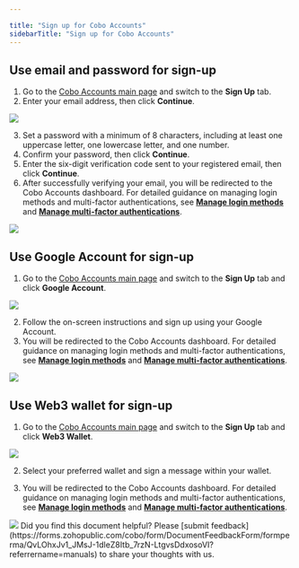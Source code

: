 ```yaml
---

title: "Sign up for Cobo Accounts"
sidebarTitle: "Sign up for Cobo Accounts"
---
```

## Use email and password for sign-up

1. Go to the [Cobo Accounts main page](https://accounts.cobo.com/) and switch to the **Sign Up** tab.
2. Enter your email address, then click **Continue**.

<img src="/en/images/cobo-accounts/mLmux5N6lIagFO8CxPmbvSCyEGL7w8RcN1UhLSu_afDz1KAEZrQ95Q-JeRA5oaPtWWY0RUZHH1YWcZqSberce8r_XgTaxyWdjHcl3J5xG2YFQQdZmLCECK1o8QQM_80B_Gn9PW55zXc8m-khYztVe8Q.png" className="screenshot_modal"/>

3. Set a password with a minimum of 8 characters, including at least one uppercase letter, one lowercase letter, and one number.
4. Confirm your password, then click **Continue**.
5. Enter the six-digit verification code sent to your registered email, then click **Continue**.
6. After successfully verifying your email, you will be redirected to the Cobo Accounts dashboard. For detailed guidance on managing login methods and multi-factor authentications, see [**Manage login methods**](/en/accounts/add-passkey-as-login-method) and [**Manage multi-factor authentications**](/en/accounts/reset-google-authenticator).

<img src="/en/images/cobo-accounts/lmj06pNK0IJPiSdTVKbGmNoeMQ-4mlCwbxTAhgxbHFOVAg1OJUznbSp6Tofbykm1MQBA1EVZaVctKyfBYheE-8TZfe8UkZ41dwO6nx6F9-vVYl5BQeO-P3u-yOaniN6p5_uw1Y91dSNosfu-zKCT3ko.svg" className="screenshot_full_screen"/>

## Use Google Account for sign-up

1. Go to the [Cobo Accounts main page](https://accounts.cobo.com/) and switch to the **Sign Up** tab and click **Google Account**.

<img src="/en/images/cobo-accounts/mLmux5N6lIagFO8CxPmbvSCyEGL7w8RcN1UhLSu_afDz1KAEZrQ95Q-JeRA5oaPtWWY0RUZHH1YWcZqSberce8r_XgTaxyWdjHcl3J5xG2YFQQdZmLCECK1o8QQM_80B_Gn9PW55zXc8m-khYztVe8Q.png" className="screenshot_modal"/>

2. Follow the on-screen instructions and sign up using your Google Account.
3. You will be redirected to the Cobo Accounts dashboard. For detailed guidance on managing login methods and multi-factor authentications, see [**Manage login methods**](/en/accounts/add-passkey-as-login-method) and [**Manage multi-factor authentications**](/en/accounts/reset-google-authenticator).

<img src="/en/images/cobo-accounts/lmj06pNK0IJPiSdTVKbGmNoeMQ-4mlCwbxTAhgxbHFOVAg1OJUznbSp6Tofbykm1MQBA1EVZaVctKyfBYheE-8TZfe8UkZ41dwO6nx6F9-vVYl5BQeO-P3u-yOaniN6p5_uw1Y91dSNosfu-zKCT3ko.svg" className="screenshot_full_screen"/>

## Use Web3 wallet for sign-up

1. Go to the [Cobo Accounts main page](https://accounts.cobo.com/) and switch to the **Sign Up** tab and click **Web3 Wallet**.

<img src="/en/images/cobo-accounts/mLmux5N6lIagFO8CxPmbvSCyEGL7w8RcN1UhLSu_afDz1KAEZrQ95Q-JeRA5oaPtWWY0RUZHH1YWcZqSberce8r_XgTaxyWdjHcl3J5xG2YFQQdZmLCECK1o8QQM_80B_Gn9PW55zXc8m-khYztVe8Q.png" className="screenshot_modal"/>

2. Select your preferred wallet and sign a message within your wallet.

3. You will be redirected to the Cobo Accounts dashboard. For detailed guidance on managing login methods and multi-factor authentications, see [**Manage login methods**](/en/accounts/add-passkey-as-login-method) and [**Manage multi-factor authentications**](/en/accounts/reset-google-authenticator).

<img src="/en/images/cobo-accounts/lmj06pNK0IJPiSdTVKbGmNoeMQ-4mlCwbxTAhgxbHFOVAg1OJUznbSp6Tofbykm1MQBA1EVZaVctKyfBYheE-8TZfe8UkZ41dwO6nx6F9-vVYl5BQeO-P3u-yOaniN6p5_uw1Y91dSNosfu-zKCT3ko.svg" className="screenshot_full_screen"/>
<Tip>Did you find this document helpful? Please [submit feedback](https://forms.zohopublic.com/cobo/form/DocumentFeedbackForm/formperma/QvLOhxJv1_JMsJ-1dleZ8Itb_7rzN-LtgvsDdxosoVI?referrername=manuals) to share your thoughts with us.</Tip>